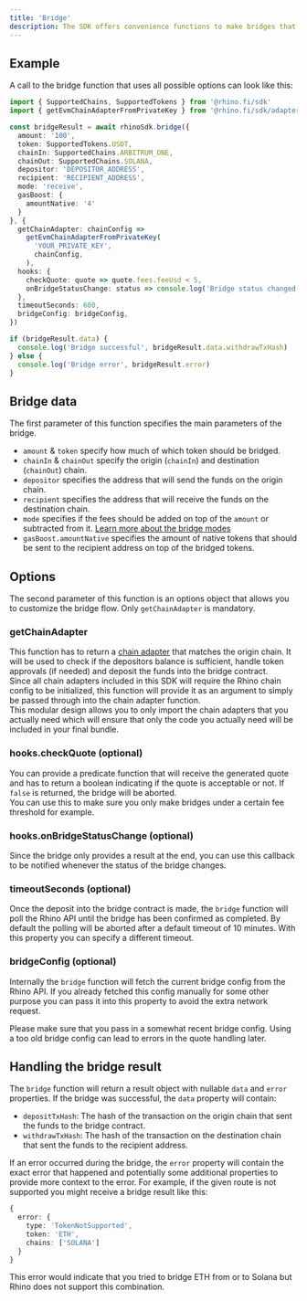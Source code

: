```yaml
---
title: 'Bridge'
description: The SDK offers convenience functions to make bridges that handle all the low level logic of fetching/committing quotes and making the correct blockchain transactions needed. 
---
```


## Example

A call to the bridge function that uses all possible options can look like this:

```typescript
import { SupportedChains, SupportedTokens } from '@rhino.fi/sdk'
import { getEvmChainAdapterFromPrivateKey } from '@rhino.fi/sdk/adapters/evm'

const bridgeResult = await rhinoSdk.bridge({
  amount: '100',
  token: SupportedTokens.USDT,
  chainIn: SupportedChains.ARBITRUM_ONE,
  chainOut: SupportedChains.SOLANA,
  depositor: 'DEPOSITOR_ADDRESS',
  recipient: 'RECIPIENT_ADDRESS',
  mode: 'receive',
  gasBoost: {
    amountNative: '4'
  }
}, {
  getChainAdapter: chainConfig =>
    getEvmChainAdapterFromPrivateKey(
      'YOUR_PRIVATE_KEY',
      chainConfig,
    ),
  hooks: {
    checkQuote: quote => quote.fees.feeUsd < 5,
    onBridgeStatusChange: status => console.log('Bridge status changed', status),
  },
  timeoutSeconds: 600,
  bridgeConfig: bridgeConfig,
})

if (bridgeResult.data) {
  console.log('Bridge successful', bridgeResult.data.withdrawTxHash)
} else {
  console.log('Bridge error', bridgeResult.error)
}
```

## Bridge data

The first parameter of this function specifies the main parameters of the bridge.
- `amount` & `token` specify how much of which token should be bridged.
- `chainIn` & `chainOut` specify the origin (`chainIn`) and destination (`chainOut`) chain.
- `depositor` specifies the address that will send the funds on the origin chain.
- `recipient` specifies the address that will receive the funds on the destination chain.
- `mode` specifies if the fees should be added on top of the `amount` or subtracted from it. [Learn more about the bridge modes](/get-started/architecture#bridge-modes)
- `gasBoost.amountNative` specifies the amount of native tokens that should be sent to the recipient address on top of the bridged tokens.

## Options

The second parameter of this function is an options object that allows you to customize the bridge flow. Only `getChainAdapter` is mandatory.

### getChainAdapter

This function has to return a [chain adapter](/sdk/chain-adapters/introduction) that matches the origin chain. It will be used to check if the depositors balance is sufficient, handle token approvals (if needed) and deposit the funds into the bridge contract.  
Since all chain adapters included in this SDK will require the Rhino chain config to be initialized, this function will provide it as an argument to simply be passed through into the chain adapter function.  
This modular design allows you to only import the chain adapters that you actually need which will ensure that only the code you actually need will be included in your final bundle.

### hooks.checkQuote (optional)

You can provide a predicate function that will receive the generated quote and has to return a boolean indicating if the quote is acceptable or not. If `false` is returned, the bridge will be aborted.  
You can use this to make sure you only make bridges under a certain fee threshold for example.

### hooks.onBridgeStatusChange (optional)

Since the bridge only provides a result at the end, you can use this callback to be notified whenever the status of the bridge changes.

### timeoutSeconds (optional)

Once the deposit into the bridge contract is made, the `bridge` function will poll the Rhino API until the bridge has been confirmed as completed. By default the polling will be aborted after a default timeout of 10 minutes. With this property you can specify a different timeout.

### bridgeConfig (optional)

Internally the `bridge` function will fetch the current bridge config from the Rhino API. If you already fetched this config manually for some other purpose you can pass it into this property to avoid the extra network request.

<Warning>
Please make sure that you pass in a somewhat recent bridge config. Using a too old bridge config can lead to errors in the quote handling later.
</Warning>

## Handling the bridge result

The `bridge` function will return a result object with nullable `data` and `error` properties. If the bridge was successful, the `data` property will contain:

- `depositTxHash`: The hash of the transaction on the origin chain that sent the funds to the bridge contract.
- `withdrawTxHash`: The hash of the transaction on the destination chain that sent the funds to the recipient address.

If an error occurred during the bridge, the `error` property will contain the exact error that happened and potentially some additional properties to provide more context to the error. For example, if the given route is not supported you might receive a bridge result like this:

```typescript
{
  error: {
    type: 'TokenNotSupported',
    token: 'ETH',
    chains: ['SOLANA']
  }
}
```

This error would indicate that you tried to bridge ETH from or to Solana but Rhino does not support this combination.

